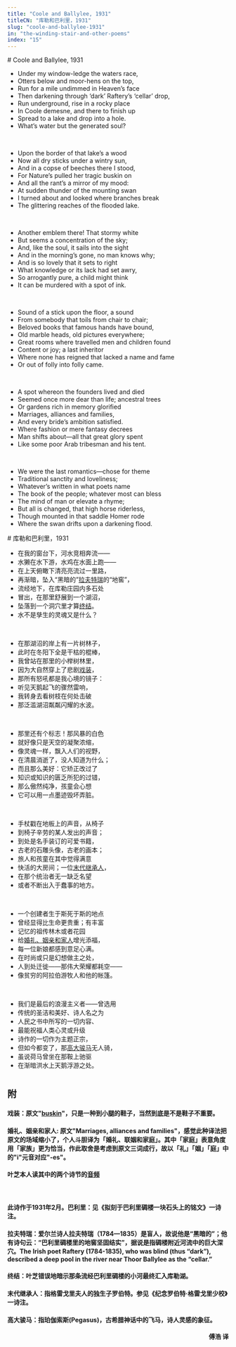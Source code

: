 ```yaml
---
title: "Coole and Ballylee, 1931"
titleCN: "库勒和巴利里，1931"
slug: "coole-and-ballylee-1931"
in: "the-winding-stair-and-other-poems"
index: "15"
---
```


<PoemContent>

<PoemSection>
# Coole and Ballylee, 1931

- Under my window-ledge the waters race,
- Otters below and moor-hens on the top,
- Run for a mile undimmed in Heaven’s face
- Then darkening through ‘dark’ Raftery’s ‘cellar’ drop,
- Run underground, rise in a rocky place
- In Coole demesne, and there to finish up
- Spread to a lake and drop into a hole.
- What’s water but the generated soul?

<br />

- Upon the border of that lake’s a wood
- Now all dry sticks under a wintry sun,
- And in a copse of beeches there I stood,
- For Nature’s pulled her tragic buskin on
- And all the rant’s a mirror of my mood:
- At sudden thunder of the mounting swan
- I turned about and looked where branches break
- The glittering reaches of the flooded lake.

<br />

- Another emblem there! That stormy white
- But seems a concentration of the sky;
- And, like the soul, it sails into the sight
- And in the morning’s gone, no man knows why;
- And is so lovely that it sets to right
- What knowledge or its lack had set awry,
- So arrogantly pure, a child might think
- It can be murdered with a spot of ink.

<br />

- Sound of a stick upon the floor, a sound
- From somebody that toils from chair to chair;
- Beloved books that famous hands have bound,
- Old marble heads, old pictures everywhere;
- Great rooms where travelled men and children found
- Content or joy; a last inheritor
- Where none has reigned that lacked a name and fame
- Or out of folly into folly came.

<br />

- A spot whereon the founders lived and died
- Seemed once more dear than life; ancestral trees
- Or gardens rich in memory glorified
- Marriages, alliances and families,
- And every bride’s ambition satisfied.
- Where fashion or mere fantasy decrees
- Man shifts about—all that great glory spent
- Like some poor Arab tribesman and his tent.

<br />

- We were the last romantics—chose for theme
- Traditional sanctity and loveliness;
- Whatever’s written in what poets name
- The book of the people; whatever most can bless
- The mind of man or elevate a rhyme;
- But all is changed, that high horse riderless,
- Though mounted in that saddle Homer rode
- Where the swan drifts upon a darkening flood.
</PoemSection>

<PoemSection>
# 库勒和巴利里，1931 

- 在我的窗台下，河水竞相奔流——
- 水獭在水下游，水鸡在水面上跑——
- 在上天俯瞰下清亮亮流过一里路，
- 再渐暗，坠入“黑暗的”[拉夫特瑞]()的“地窖”，
- 流经地下，在库勒庄园内多石处
- 冒出，在那里舒展到一个湖沼，
- 坠落到一个洞穴里才算[终结]()。
- 水不是孳生的灵魂又是什么？

<br />

- 在那湖沼的岸上有一片树林子，
- 此时在冬阳下全是干枯的棍棒，
- 我曾站在那里的小榉树林里，
- 因为大自然穿上了悲剧[戏装]()，
- 那所有怒吼都是我心境的镜子：
- 听见天鹅起飞的骤然雷响，
- 我转身去看树枝在何处击破
- 那泛滥湖沼粼粼闪耀的水波。

<br />

- 那里还有个标志！那风暴的白色
- 就好像只是天空的凝聚浓缩，
- 像灵魂一样，飘入人们的视野，
- 在清晨消逝了，没人知道为什么；
- 而且那么美好：它矫正改过了
- 知识或知识的匮乏所犯的过错，
- 那么傲然纯净，孩童会心想
- 它可以用一点墨迹毁坏弄脏。

<br />

- 手杖戳在地板上的声音，从椅子
- 到椅子辛劳的某人发出的声音；
- 到处是名手装订的可爱书籍，
- 古老的石雕头像，古老的画本；
- 旅人和孩童在其中觉得满意
- 快活的大房间；一位[末代继承人]()，
- 在那个统治者无一缺乏名望
- 或者不断出入于蠢事的地方。

<br />

- 一个创建者生于斯死于斯的地点
- 曾经显得比生命更贵重；有丰富
- 记忆的祖传林木或者花园
- 给[婚礼、姻亲和家人]()增光添福，
- 每一位新娘都感到意足心满。
- 在时尚或只是幻想做主之处，
- 人到处迁徙——那伟大荣耀都耗空——
- 像贫穷的阿拉伯游牧人和他的帐篷。

<br />

- 我们是最后的浪漫主义者——曾选用
- 传统的圣洁和美好、诗人名之为
- 人民之书中所写的一切内容、
- 最能祝福人类心灵或升级
- 诗作的一切作为主题正宗，
- 但如今都变了，那[高大骏马]()无人骑，
- 虽说荷马曾坐在那鞍上驰驱
- 在渐暗洪水上天鹅浮游之处。
</PoemSection>

</PoemContent>

#
## 附

#### 戏装：原文"[buskin](https://en.wikipedia.org/wiki/Buskin)"，只是一种到小腿的鞋子，当然到底是不是鞋子不重要。

#### 婚礼、姻亲和家人: 原文"Marriages, alliances and families"，感觉此种译法把原文的场域缩小了，个人斗胆译为「婚礼、联姻和家庭」。其中「家庭」表意角度用「家族」更为恰当，作此取舍是考虑到原文三词成行，故以「礼」「姻」「庭」中的"i"元音对应"-es"。

#### 叶芝本人读其中的两个诗节的[音频](https://youtu.be/u2FT4_UUa4I?t=425)

<br />

#### 此诗作于1931年2月。巴利里：见《拟刻于巴利里碉楼一块石头上的铭文》一诗注。

#### 拉夫特瑞：爱尔兰诗人拉夫特瑞（1784—1835）是盲人，故说他是“黑暗的”；他有诗句云：“巴利里碉楼里的地窖坚固结实”，据说是指碉楼附近河流中的巨大深穴。The Irish poet Raftery (1784-1835), who was blind (thus “dark”), described a deep pool in the river near Thoor Ballylee as the “cellar.”

#### 终结：叶芝错误地暗示那条流经巴利里碉楼的小河最终汇入库勒湖。

#### 末代继承人：指格雷戈里夫人的独生子罗伯特。参见《纪念罗伯特·格雷戈里少校》一诗注。

#### 高大骏马：指珀伽索斯(Pegasus)，古希腊神话中的飞马，诗人灵感的象征。

<p dir="rtl"><b>傅浩 译</b></p>

